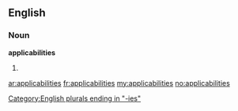 ==English==

===Noun===
'''applicabilities'''

# {{plural of|[[applicability]]}}

[[Category:English plurals ending in "-ies"]]

[[ar:applicabilities]]
[[fr:applicabilities]]
[[my:applicabilities]]
[[no:applicabilities]]